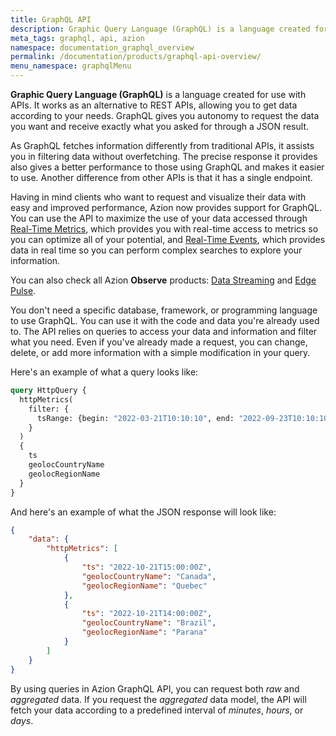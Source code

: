 ```yaml
---
title: GraphQL API
description: Graphic Query Language (GraphQL) is a language created for use with APIs. It works as an alternative to REST APIs, allowing you to get data according to your needs. GraphQL gives you autonomy to request the data you want and receive exactly what you asked for through a JSON result.
meta_tags: graphql, api, azion
namespace: documentation_graphql_overview
permalink: /documentation/products/graphql-api-overview/
menu_namespace: graphqlMenu
---
```


**Graphic Query Language (GraphQL)** is a language created for use with APIs. It works as an alternative to REST APIs, allowing you to get data according to your needs. GraphQL gives you autonomy to request the data you want and receive exactly what you asked for through a JSON result.

As GraphQL fetches information differently from traditional APIs, it assists you in filtering data without overfetching. The precise response it provides also gives a better performance to those using GraphQL and makes it easier to use. Another difference from other APIs is that it has a single endpoint.

Having in mind clients who want to request and visualize their data with easy and improved performance, Azion now provides support for GraphQL. You can use the API to maximize the use of your data accessed through [Real-Time Metrics](/en/documentation/products/real-time-metrics/), which provides you with real-time access to metrics so you can optimize all of your potential, and [Real-Time Events](/en/documentation/products/real-time-events/), which provides data in real time so you can perform complex searches to explore your information.

You can also check all Azion **Observe** products: [Data Streaming](/en/documentation/products/data-streaming/) and [Edge Pulse](/en/documentation/products/edge-pulse/).

You don't need a specific database, framework, or programming language to use GraphQL. You can use it with the code and data you're already used to. The API relies on queries to access your data and information and filter what you need. Even if you've already made a request, you can change, delete, or add more information with a simple modification in your query.

Here's an example of what a query looks like:

```graphql
query HttpQuery {
  httpMetrics(
    filter: {
      tsRange: {begin: "2022-03-21T10:10:10", end: "2022-09-23T10:10:10"}
    }
  ) 
  {	
    ts
    geolocCountryName
    geolocRegionName
  }
}
```

And here's an example of what the JSON response will look like:

```json
{
    "data": {
        "httpMetrics": [
            {
                "ts": "2022-10-21T15:00:00Z",
                "geolocCountryName": "Canada",
                "geolocRegionName": "Quebec"
            },
            {
                "ts": "2022-10-21T14:00:00Z",
                "geolocCountryName": "Brazil",
                "geolocRegionName": "Parana"
            }
        ]
    }
}
```

By using queries in Azion GraphQL API, you can request both *raw* and *aggregated* data. If you request the *aggregated* data model, the API will fetch your data according to a predefined interval of *minutes*, *hours*, or *days*.
